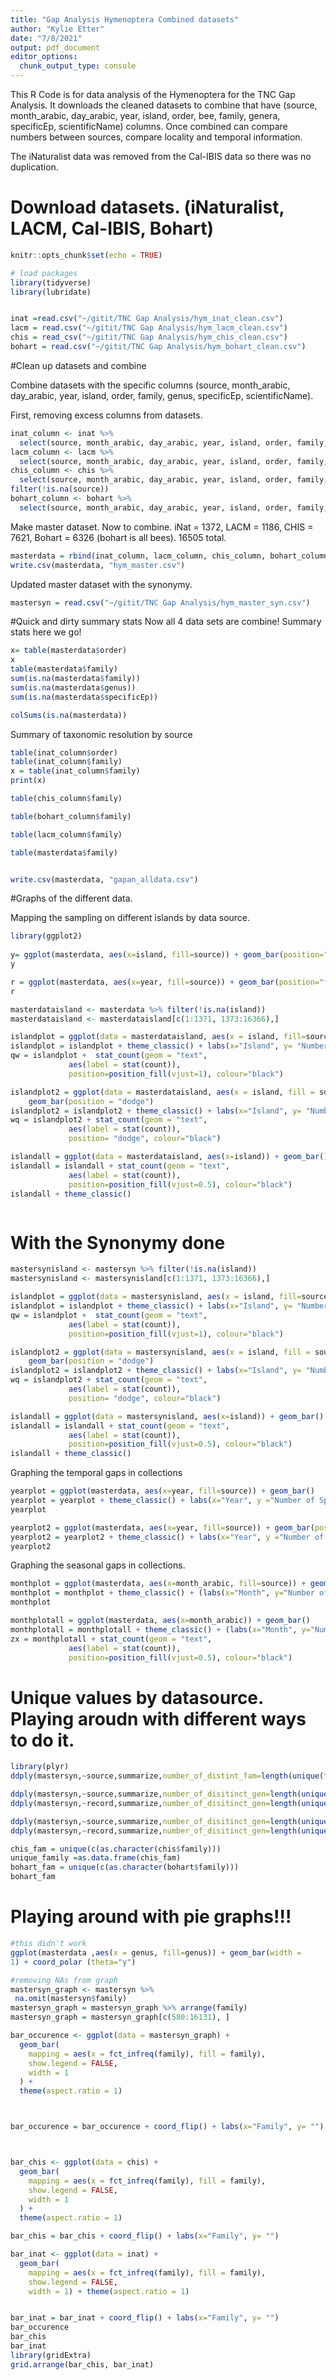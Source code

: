 ```yaml
---
title: "Gap Analysis Hymenoptera Combined datasets"
author: "Kylie Etter"
date: "7/8/2021"
output: pdf_document
editor_options: 
  chunk_output_type: console
---
```

This R Code is for data analysis of the Hymenoptera for the TNC Gap Analysis. It downloads the cleaned datasets to combine that have (source, month_arabic, day_arabic, year, island, order, bee, family, genera, specificEp, scientificName) columns. Once combined can compare numbers between sources, compare locality and temporal information. 

The iNaturalist data was removed from the Cal-IBIS data so there was no duplication. 

# Download datasets. (iNaturalist, LACM, Cal-IBIS, Bohart)
```r
knitr::opts_chunk$set(echo = TRUE)

# load packages
library(tidyverse)
library(lubridate)


inat =read.csv("~/gitit/TNC Gap Analysis/hym_inat_clean.csv")
lacm = read.csv("~/gitit/TNC Gap Analysis/hym_lacm_clean.csv")
chis = read_csv("~/gitit/TNC Gap Analysis/hym_chis_clean.csv")
bohart = read.csv("~/gitit/TNC Gap Analysis/hym_bohart_clean.csv")

```

#Clean up datasets and combine 

Combine datasets with the specific columns (source, month_arabic, day_arabic, year, island, order, family, genus, specificEp, scientificName). 

First, removing excess columns from datasets.

```r
inat_column <- inat %>%
  select(source, month_arabic, day_arabic, year, island, order, family, genus, specificEp, scientificName)
lacm_column <- lacm %>%
  select(source, month_arabic, day_arabic, year, island, order, family, genus, specificEp, scientificName) 
chis_column <- chis %>%
  select(source, month_arabic, day_arabic, year, island, order, family, genus, specificEp, scientificName) %>%
filter(!is.na(source))
bohart_column <- bohart %>%
  select(source, month_arabic, day_arabic, year, island, order, family, genus, specificEp, scientificName)

```

Make master dataset.
Now to combine. iNat = 1372, LACM = 1186, CHIS = 7621, Bohart = 6326 (bohart is all bees). 16505 total. 

```r
masterdata = rbind(inat_column, lacm_column, chis_column, bohart_column)
write.csv(masterdata, "hym_master.csv")
```

Updated master dataset with the synonymy. 
```r
mastersyn = read.csv("~/gitit/TNC Gap Analysis/hym_master_syn.csv")

```


#Quick and dirty summary stats
Now all 4 data sets are combine! Summary stats here we go! 

```r
x= table(masterdata$order)
x
table(masterdata$family)
sum(is.na(masterdata$family))
sum(is.na(masterdata$genus))
sum(is.na(masterdata$specificEp))

colSums(is.na(masterdata))

```
Summary of taxonomic resolution by source 
```r
table(inat_column$order)
table(inat_column$family)
x = table(inat_column$family)
print(x)

table(chis_column$family)

table(bohart_column$family)

table(lacm_column$family)

table(masterdata$family)


write.csv(masterdata, "gapan_alldata.csv")

```

#Graphs of the different data. 

Mapping the sampling on different islands by data source.
```r
library(ggplot2)
 
y= ggplot(masterdata, aes(x=island, fill=source)) + geom_bar(position="fill")
y

r = ggplot(masterdata, aes(x=year, fill=source)) + geom_bar(position="fill")
r

masterdataisland <- masterdata %>% filter(!is.na(island))
masterdataisland <- masterdataisland[c(1:1371, 1373:16366),]

islandplot = ggplot(data = masterdataisland, aes(x = island, fill=source)) + geom_bar()
islandplot = islandplot + theme_classic() + labs(x="Island", y= "Number of Specimen Collected")
qw = islandplot +  stat_count(geom = "text", 
             aes(label = stat(count)),
             position=position_fill(vjust=1), colour="black")

islandplot2 = ggplot(data = masterdataisland, aes(x = island, fill = source)) +
    geom_bar(position = "dodge")
islandplot2 = islandplot2 + theme_classic() + labs(x="Island", y= "Number of Specimen Collected")
wq = islandplot2 + stat_count(geom = "text", 
             aes(label = stat(count)),
             position= "dodge", colour="black")

islandall = ggplot(data = masterdataisland, aes(x=island)) + geom_bar()
islandall = islandall + stat_count(geom = "text", 
             aes(label = stat(count)),
             position=position_fill(vjust=0.5), colour="black")
islandall + theme_classic()



```
# With the Synonymy done 
```r

mastersynisland <- mastersyn %>% filter(!is.na(island))
mastersynisland <- mastersynisland[c(1:1371, 1373:16366),]

islandplot = ggplot(data = mastersynisland, aes(x = island, fill=source)) + geom_bar()
islandplot = islandplot + theme_classic() + labs(x="Island", y= "Number of Specimen Collected")
qw = islandplot +  stat_count(geom = "text", 
             aes(label = stat(count)),
             position=position_fill(vjust=1), colour="black")

islandplot2 = ggplot(data = mastersynisland, aes(x = island, fill = source)) +
    geom_bar(position = "dodge")
islandplot2 = islandplot2 + theme_classic() + labs(x="Island", y= "Number of Specimen Collected")
wq = islandplot2 + stat_count(geom = "text", 
             aes(label = stat(count)),
             position= "dodge", colour="black")

islandall = ggplot(data = mastersynisland, aes(x=island)) + geom_bar()
islandall = islandall + stat_count(geom = "text", 
             aes(label = stat(count)),
             position=position_fill(vjust=0.5), colour="black")
islandall + theme_classic()


```


Graphing the temporal gaps in collections 
```r
yearplot = ggplot(masterdata, aes(x=year, fill=source)) + geom_bar()
yearplot = yearplot + theme_classic() + labs(x="Year", y ="Number of Specimen Collected")
yearplot

yearplot2 = ggplot(masterdata, aes(x=year, fill=source)) + geom_bar(position="dodge")
yearplot2 = yearplot2 + theme_classic() + labs(x="Year", y ="Number of Specimen Collected")
yearplot2
```

Graphing the seasonal gaps in collections. 

```r
monthplot = ggplot(masterdata, aes(x=month_arabic, fill=source)) + geom_bar() + scale_x_continuous(breaks = seq(1, 12, by=1)) 
monthplot = monthplot + theme_classic() + (labs(x="Month", y="Number of Specimen Collected")) + scale_x_continuous(breaks = seq(1,12, by=1))
monthplot

monthplotall = ggplot(masterdata, aes(x=month_arabic)) + geom_bar()
monthplotall = monthplotall + theme_classic() + (labs(x="Month", y="Number of Specimen Collected")) + scale_x_continuous(breaks = seq(1, 12, by=1)) 
zx = monthplotall + stat_count(geom = "text", 
             aes(label = stat(count)),
             position=position_fill(vjust=0.5), colour="black")

```

# Unique values by datasource. Playing aroudn with different ways to do it.
```r
library(plyr)
ddply(mastersyn,~source,summarize,number_of_distint_fam=length(unique(family)))

ddply(mastersyn,~source,summarize,number_of_disitinct_gen=length(unique(genus)))
ddply(mastersyn,~record,summarize,number_of_disitinct_gen=length(unique(genus)))

ddply(mastersyn,~source,summarize,number_of_disitinct_gen=length(unique(acceptedScientificName)))
ddply(mastersyn,~record,summarize,number_of_disitinct_gen=length(unique(acceptedScientificName)))

chis_fam = unique(c(as.character(chis$family)))
unique_family =as.data.frame(chis_fam)
bohart_fam = unique(c(as.character(bohart$family)))
bohart_fam


```

 
# Playing around with pie graphs!!!
```r
#this didn't work 
ggplot(masterdata ,aes(x = genus, fill=genus)) + geom_bar(width =
1) + coord_polar (theta="y")

#removing NAs from graph
mastersyn_graph <- mastersyn %>%
 na.omit(mastersyn$family)
mastersyn_graph = mastersyn_graph %>% arrange(family)
mastersyn_graph = mastersyn_graph[c(580:16131), ]

bar_occurence <- ggplot(data = mastersyn_graph) + 
  geom_bar(
    mapping = aes(x = fct_infreq(family), fill = family), 
    show.legend = FALSE,
    width = 1
  ) + 
  theme(aspect.ratio = 1) 



bar_occurence = bar_occurence + coord_flip() + labs(x="Family", y= "")



bar_chis <- ggplot(data = chis) + 
  geom_bar(
    mapping = aes(x = fct_infreq(family), fill = family), 
    show.legend = FALSE,
    width = 1
  ) + 
  theme(aspect.ratio = 1) 

bar_chis = bar_chis + coord_flip() + labs(x="Family", y= "")

bar_inat <- ggplot(data = inat) + 
  geom_bar(
    mapping = aes(x = fct_infreq(family), fill = family), 
    show.legend = FALSE,
    width = 1) + theme(aspect.ratio = 1)


bar_inat = bar_inat + coord_flip() + labs(x="Family", y= "")
bar_occurence
bar_chis
bar_inat
library(gridExtra)
grid.arrange(bar_chis, bar_inat) 

```

